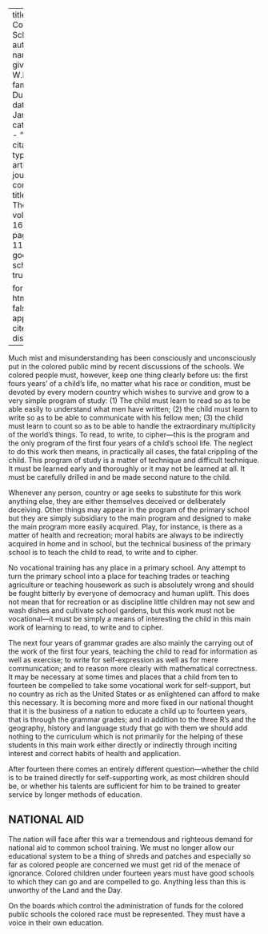 
---
title: 'The Common School'
author:
  - name:
      given: W.E.B.
      family: Du Bois
date: Jan. 1918
categories: 
  - ""
citation: 
  type: article-journal
  container-title: The Crisis
  volume: 16
  issue: 3
  page: 112-13
google-scholar: true

format:
  html:
    toc: false
    appendix-cite-as: display
---



Much mist and misunderstanding has been consciously and unconsciously put in the colored public mind by recent discussions of the schools. We colored people must, however, keep one thing clearly before us: the first fours years' of a child's life, no matter what his race or condition, must be devoted by every modern country which wishes to survive and grow to a very simple program of study: (1) The child must learn to read so as to be able easily to understand what men have written; (2) the child must learn to write so as to be able to communicate with his fellow men; (3) the child must learn to count so as to be able to handle the extraordinary multiplicity of the world's things. To read, to write, to cipher---this is the program and the only program of the first four years of a child's school life. The neglect to do this work then means, in practically all cases, the fatal crippling of the child. This program of study is a matter of technique and difficult technique. It must be learned early and thoroughly or it may not be learned at all. It must be carefully drilled in and be made second nature to the child.

Whenever any person, country or age seeks to substitute for this work anything else, they are either themselves deceived or deliberately deceiving. Other things may appear in the program of the primary school but they are simply subsidiary to the main program and designed to make the main program more easily acquired. Play, for instance, is there as a matter of health and recreation; moral habits are always to be indirectly acquired in home and in school, but the technical business of the primary school is to teach the child to read, to write and to cipher.

No vocational training has any place in a primary school. Any attempt to turn the primary school into a place for teaching trades or teaching agriculture or teaching housework as such is absolutely wrong and should be fought bitterly by everyone of democracy and human uplift. This does not mean that for recreation or as discipline little children may not sew and wash dishes and cultivate school gardens, but this work must not be vocational---it must be simply a means of interesting the child in this main work of learning to read, to write and to cipher.

The next four years of grammar grades are also mainly the carrying out of the work of the first four years, teaching the child to read for information as well as exercise; to write for self-expression as well as for mere communication; and to reason more clearly with mathematical correctness. It may be necessary at some times and places that a child from ten to fourteen be compelled to take some vocational work for self-support, but no country as rich as the United States or as enlightened can afford to make this necessary. It is becoming more and more fixed in our national thought that it is the business of a nation to educate a child up to fourteen years, that is through the grammar grades; and in addition to the three R's and the geography, history and language study that go with them we should add nothing to the curriculum which is not primarily for the helping of these students in this main work either directly or indirectly through inciting interest and correct habits of health and application.

After fourteen there comes an entirely different question---whether the child is to be trained directly for self-supporting work, as most children should be, or whether his talents are sufficient for him to be trained to greater service by longer methods of education.

## NATIONAL AID

The nation will face after this war a tremendous and righteous demand for national aid to common school training. We must no longer allow our educational system to be a thing of shreds and patches and especially so far as colored people are concerned we must get rid of the menace of ignorance. Colored children under fourteen years must have good schools to which they can go and are compelled to go. Anything less than this is unworthy of the Land and the Day.

On the boards which control the administration of funds for the colored public schools the colored race must be represented. They must have a voice in their own education.

